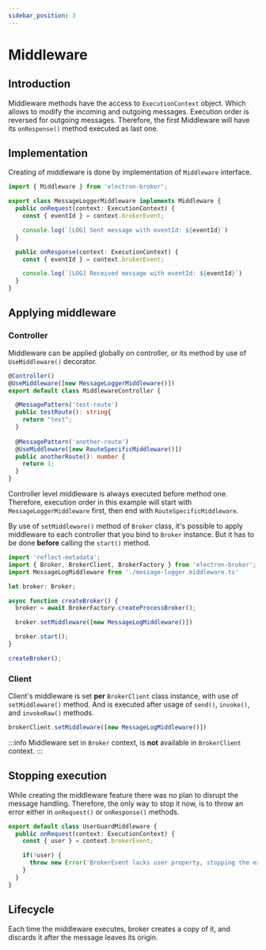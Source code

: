 ```yaml
---
sidebar_position: 3
---
```


# Middleware

## Introduction
Middleware methods have the access to `ExecutionContext` object. Which allows to modify the 
incoming and outgoing messages. Execution order is reversed for outgoing messages.
Therefore, the first Middleware will have its `onResponse()` method executed as last one.

## Implementation
Creating of middleware is done by implementation of `Middleware` interface.

```typescript title="message-logger.middleware.ts"
import { Middleware } from 'electron-broker';

export class MessageLoggerMiddleware implements Middleware {
  public onRequest(context: ExecutionContext) {
    const { eventId } = context.brokerEvent;

    console.log(`[LOG] Sent message with eventId: ${eventId}`)    
  }

  public onResponse(context: ExecutionContext) {
    const { eventId } = context.brokerEvent;

    console.log(`[LOG] Received message with eventId: ${eventId}`)    
  }
}
```

## Applying middleware


### Controller

Middleware can be applied globally on controller, or its method by use of `UseMiddleware()` decorator.  
```typescript {2,11} title="controller-middleware.ts"
@Controller()
@UseMiddleware([new MessageLoggerMiddleware()])
export default class MiddlewareController {

  @MessagePattern('test-route')
  public testRoute(): string{
    return "test";
  }
  
  @MessagePattern('another-route')
  @UseMiddleware([new RouteSpecificMiddleware()])
  public anotherRoute(): number {
    return 1;
  }
}
```
Controller level middleware is always executed before method one. Therefore, execution order in 
this example will start with `MessageLoggerMiddleware` first, then end with `RouteSpecificMiddleware`.  

By use of `setMiddleware()` method of `Broker` class, it's possible to apply middleware to each 
controller that you bind to `Broker` instance. But it has to be done **before** calling the `start()` method.

```typescript title="global-middleware.ts"
import 'reflect-metadata';
import { Broker, BrokerClient, BrokerFactory } from 'electron-broker';
import MessageLogMiddleware from './message-logger.middleware.ts'

let broker: Broker;

async function createBroker() {
  broker = await BrokerFactory.createProcessBroker();

  broker.setMiddleware([new MessageLogMiddleware()])

  broker.start();
}

createBroker();
```

### Client

Client's middleware is set **per** `BrokerClient` class instance, with use of `setMiddleware()` method. 
And is executed after usage of `send()`, `invoke()`, and `invokeRaw()` methods.

```typescript title="client-middleware.ts"
brokerClient.setMiddleware([new MessageLogMiddleware()])
```
:::info
Middleware set in `Broker` context, is **not** available in `BrokerClient` context.
:::

## Stopping execution
While creating the middleware feature there was no plan to disrupt the message handling. 
Therefore, the only way to stop it now, is to throw an error either in `onRequest()` or `onResponse()` methods. 

```typescript title="user-guard.middleware.ts"
export default class UserGuardMiddleware { 
  public onRequest(context: ExecutionContext) {
    const { user } = context.brokerEvent;

    if(!user) {
      throw new Error('BrokerEvent lacks user property, stopping the execution...')
    }
  }
}
```

## Lifecycle
Each time the middleware executes, broker creates a copy of it, and discards it after
the message leaves its origin. 
